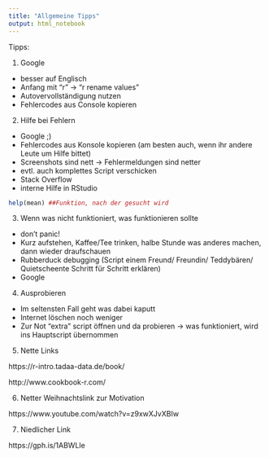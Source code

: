```yaml
---
title: "Allgemeine Tipps"
output: html_notebook
---
```


Tipps:

1. Google

- besser auf Englisch
- Anfang mit "r" -> "r rename values"
- Autovervollständigung nutzen
- Fehlercodes aus Console kopieren

2. Hilfe bei Fehlern

- Google ;)
- Fehlercodes aus Konsole kopieren (am besten auch, wenn ihr andere Leute um Hilfe bittet)
- Screenshots sind nett -> Fehlermeldungen sind netter
- evtl. auch komplettes Script verschicken
- Stack Overflow
- interne Hilfe in RStudio

```r
help(mean) ##Funktion, nach der gesucht wird
```

3. Wenn was nicht funktioniert, was funktionieren sollte

- don't panic!
- Kurz aufstehen, Kaffee/Tee trinken, halbe Stunde was anderes machen, dann wieder draufschauen
- Rubberduck debugging (Script einem Freund/ Freundin/ Teddybären/ Quietscheente Schritt für Schritt erklären)
- Google

4. Ausprobieren

- Im seltensten Fall geht was dabei kaputt
- Internet löschen noch weniger
- Zur Not "extra" script öffnen und da probieren -> was funktioniert, wird ins Hauptscript übernommen

5. Nette Links

https://r-intro.tadaa-data.de/book/

http://www.cookbook-r.com/

6. Netter Weihnachtslink zur Motivation

https://www.youtube.com/watch?v=z9xwXJvXBIw

7. Niedlicher Link

https://gph.is/1ABWLle
